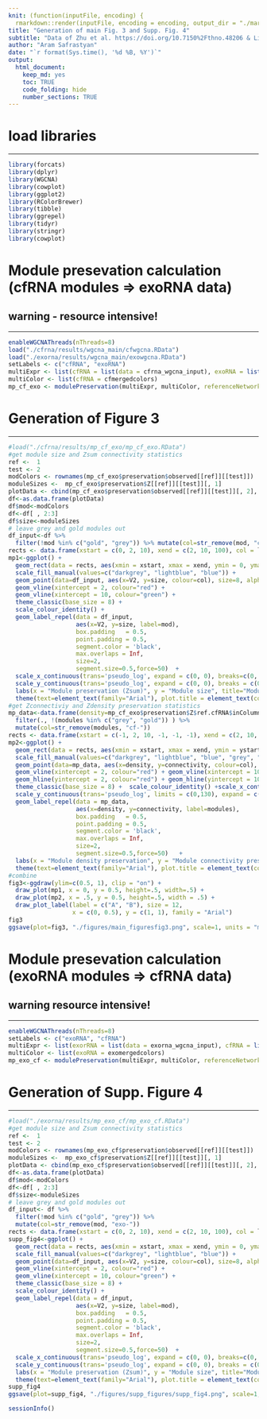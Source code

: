 ```yaml
---
knit: (function(inputFile, encoding) {
  rmarkdown::render(inputFile, encoding = encoding, output_dir = "./markdown_results") })
title: "Generation of main Fig. 3 and Supp. Fig. 4"
subtitle: "Data of Zhu et al. https://doi.org/10.7150%2Fthno.48206 & Li et al. https://doi.org/10.1093/nar/gkx891"
author: "Aram Safrastyan"
date: "`r format(Sys.time(), '%d %B, %Y')`"
output:
  html_document: 
    keep_md: yes
    toc: TRUE
    code_folding: hide
    number_sections: TRUE
---
```


<style type="text/css">
.main-container {
  max-width: 1500px;
  margin-left: auto;
  margin-right: auto;
}
</style>

# load libraries
***

```r
library(forcats)
library(dplyr)
library(WGCNA)
library(cowplot)
library(ggplot2)
library(RColorBrewer)
library(tibble)
library(ggrepel)
library(tidyr)
library(stringr)
library(cowplot)
```

# Module presevation calculation (cfRNA modules => exoRNA data)
## warning - resource intensive! 
***

```r
enableWGCNAThreads(nThreads=8) 
load("./cfrna/results/wgcna_main/cfwgcna.RData")
load("./exorna/results/wgcna_main/exowgcna.RData")
setLabels <- c("cfRNA", "exoRNA") 
multiExpr <- list(cfRNA = list(data = cfrna_wgcna_input), exoRNA = list(data = exorna_wgcna_input))
multiColor <- list(cfRNA = cfmergedcolors)
mp_cf_exo <- modulePreservation(multiExpr, multiColor, referenceNetworks = 1, nPermutations = 100, randomSeed = 1, quickCor = 0, maxModuleSize=5000, maxGoldModuleSize=5000, parallelCalculation=T)
```

# Generation of Figure 3 
***

```r
#load("./cfrna/results/mp_cf_exo/mp_cf_exo.RData")
#get module size and Zsum connectivity statistics 
ref <-  1
test <- 2
modColors <- rownames(mp_cf_exo$preservation$observed[[ref]][[test]])
moduleSizes <-  mp_cf_exo$preservation$Z[[ref]][[test]][, 1]
plotData <- cbind(mp_cf_exo$preservation$observed[[ref]][[test]][, 2], mp_cf_exo$preservation$Z[[ref]][[test]][, 2])
df<-as.data.frame(plotData)
df$mod<-modColors
df<-df[ , 2:3]
df$size<-moduleSizes
# leave grey and gold modules out
df_input<-df %>% 
  filter(!mod %in% c("gold", "grey")) %>% mutate(col=str_remove(mod, "cf-"))
rects <- data.frame(xstart = c(0, 2, 10), xend = c(2, 10, 100), col = letters[1:3])
mp1<-ggplot() + 
  geom_rect(data = rects, aes(xmin = xstart, xmax = xend, ymin = 0, ymax = 8000, fill=col), alpha = 0.15,) +  
  scale_fill_manual(values=c("darkgrey", "lightblue", "blue")) + 
  geom_point(data=df_input, aes(x=V2, y=size, colour=col), size=8, alpha=0.5) + 
  geom_vline(xintercept = 2, colour="red") + 
  geom_vline(xintercept = 10, colour="green") +
  theme_classic(base_size = 8) +  
  scale_colour_identity() +
  geom_label_repel(data = df_input,
                   aes(x=V2, y=size, label=mod),
                   box.padding   = 0.5, 
                   point.padding = 0.5,
                   segment.color = 'black',
                   max.overlaps = Inf,
                   size=2,
                   segment.size=0.5,force=50)  +
  scale_x_continuous(trans='pseudo_log', expand = c(0, 0), breaks=c(0, 2, 10, 30, 70)) +
  scale_y_continuous(trans='pseudo_log', expand = c(0, 0), breaks = c(0, 100, 300, 1000, 3000), limits = c(0, 8000)) +
  labs(x = "Module preservation (Zsum)", y = "Module size", title="Module preservation vs. module size", subtitle = "cell-free RNA modules in exosomal RNA dataset")  +
  theme(text=element_text(family="Arial"), plot.title = element_text(color="black", size=9, face="bold", hjust = 0.5), plot.subtitle = element_text(color="black", size=8, face="bold", hjust = 0.5), legend.position="none")
#get Zconnectiviy and Zdensity preservation statistics
mp_data<-data.frame(density=mp_cf_exo$preservation$Z$ref.cfRNA$inColumnsAlsoPresentIn.exoRNA$Zdensity.pres, connectivity=mp_cf_exo$preservation$Z$ref.cfRNA$inColumnsAlsoPresentIn.exoRNA$Zconnectivity.pres, modules= rownames(mp_cf_exo$preservation$observed[[ref]][[test]])) %>% 
  filter(., !(modules %in% c("grey", "gold")) ) %>% 
  mutate(col=str_remove(modules, "cf-"))
rects <- data.frame(xstart = c(-1, 2, 10, -1, -1, -1), xend = c(2, 10, 90, 90, 90, 90), ystart=c(0, 0, 0, 0, 2, 10) , yend=c(130, 130, 130, 2, 10, 130) , col = letters[1:6])
mp2<-ggplot() + 
  geom_rect(data = rects, aes(xmin = xstart, xmax = xend, ymin = ystart, ymax = yend, fill=col), alpha = 0.15,) +  
  scale_fill_manual(values=c("darkgrey", "lightblue", "blue", "grey", "lightblue", "blue")) +
  geom_point(data=mp_data, aes(x=density, y=connectivity, colour=col), size=8, alpha=0.5) +
  geom_vline(xintercept = 2, colour="red") + geom_vline(xintercept = 10, colour="green") +
  geom_hline(yintercept = 2, colour="red") + geom_hline(yintercept = 10, colour="green") +
  theme_classic(base_size = 8) +  scale_colour_identity() +scale_x_continuous(trans='pseudo_log', limits = c(-1,90), expand = c(0, 0), breaks=c(-1, 0, 2, 10, 30, 75)) +
  scale_y_continuous(trans='pseudo_log', limits = c(0,130), expand = c(0, 0), breaks = c(0, 2, 10, 30, 75)) +
  geom_label_repel(data = mp_data,
                   aes(x=density, y=connectivity, label=modules),
                   box.padding   = 0.5, 
                   point.padding = 0.5,
                   segment.color = 'black',
                   max.overlaps = Inf,
                   size=2,
                   segment.size=0.5,force=50)   +
  labs(x = "Module density preservation", y = "Module connectivity preservation", title="Module density vs. connectivity preservation", subtitle = "cell-free RNA modules in exosomal RNA dataset") +
  theme(text=element_text(family="Arial"), plot.title = element_text(color="black", size=9, face="bold", hjust = 0.5), plot.subtitle = element_text(color="black", size=8, face="bold", hjust = 0.5), legend.position="none")
#combine
fig3<-ggdraw(ylim=c(0.5, 1), clip = "on") +
  draw_plot(mp1, x = 0, y = 0.5, height=.5, width=.5) +
  draw_plot(mp2, x = .5, y = 0.5, height=.5, width = .5) +
  draw_plot_label(label = c("A", "B"), size = 12,
                  x = c(0, 0.5), y = c(1, 1), family = "Arial") 
fig3
ggsave(plot=fig3, "./figures/main_figuresfig3.png", scale=1, units = "mm", width=180, height=70)
```

# Module presevation calculation (exoRNA modules => cfRNA data)
## warning resource intensive!
***

```r
enableWGCNAThreads(nThreads=8) 
setLabels <- c("exoRNA", "cfRNA")
multiExpr <- list(exorRNA = list(data = exorna_wgcna_input), cfRNA = list(data = cfrna_wgcna_input) )
multiColor <- list(exoRNA = exomergedcolors)
mp_exo_cf <- modulePreservation(multiExpr, multiColor, referenceNetworks = 1, nPermutations = 100, randomSeed = 1, quickCor = 0, maxModuleSize=5500, maxGoldModuleSize=5500, parallelCalculation=T)
```

# Generation of Supp. Figure 4
***

```r
#load("./exorna/results/mp_exo_cf/mp_exo_cf.RData")
#get module size and Zsum connectivity statistics 
ref <-  1
test <- 2
modColors <- rownames(mp_exo_cf$preservation$observed[[ref]][[test]])
moduleSizes <-  mp_exo_cf$preservation$Z[[ref]][[test]][, 1]
plotData <- cbind(mp_exo_cf$preservation$observed[[ref]][[test]][, 2], mp_exo_cf$preservation$Z[[ref]][[test]][, 2])
df<-as.data.frame(plotData)
df$mod<-modColors
df<-df[ , 2:3]
df$size<-moduleSizes
# leave grey and gold modules out
df_input<- df %>% 
  filter(!mod %in% c("gold", "grey")) %>% 
  mutate(col=str_remove(mod, "exo-"))
rects <- data.frame(xstart = c(0, 2, 10), xend = c(2, 10, 100), col = letters[1:3])
supp_fig4<-ggplot() + 
  geom_rect(data = rects, aes(xmin = xstart, xmax = xend, ymin = 0, ymax = 8000, fill=col), alpha = 0.15,) +  
  scale_fill_manual(values=c("darkgrey", "lightblue", "blue")) + 
  geom_point(data=df_input, aes(x=V2, y=size, colour=col), size=8, alpha=0.5) + 
  geom_vline(xintercept = 2, colour="red") + 
  geom_vline(xintercept = 10, colour="green") +
  theme_classic(base_size = 8) +  
  scale_colour_identity() +
  geom_label_repel(data = df_input,
                   aes(x=V2, y=size, label=mod),
                   box.padding   = 0.5, 
                   point.padding = 0.5,
                   segment.color = 'black',
                   max.overlaps = Inf,
                   size=2,
                   segment.size=0.5,force=50)  +
  scale_x_continuous(trans='pseudo_log', expand = c(0, 0), breaks=c(0, 2, 10, 30, 70)) +
  scale_y_continuous(trans='pseudo_log', expand = c(0, 0), breaks = c(0, 100, 300, 1000, 3000), limits = c(0, 8000)) +
  labs(x = "Module preservation (Zsum)", y = "Module size", title="Module preservation vs. module size", subtitle = "exosome RNA modules in cell-free RNA dataset")  +
  theme(text=element_text(family="Arial"), plot.title = element_text(color="black", size=9, face="bold", hjust = 0.5), plot.subtitle = element_text(color="black", size=8, face="bold", hjust = 0.5), legend.position="none")
supp_fig4
ggsave(plot=supp_fig4, "./figures/supp_figures/supp_fig4.png", scale=1, units = "mm", width=180, height=100)
```

```r
sessionInfo()
```
